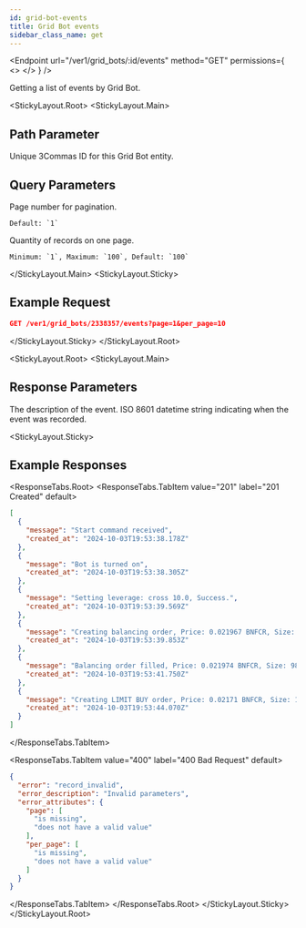 ```yaml
---
id: grid-bot-events
title: Grid Bot events
sidebar_class_name: get
---
```



<Endpoint
  url="/ver1/grid_bots/:id/events"
  method="GET"
  permissions={
    <>
      <Permission title="Permission" description="BOTS_READ" />
      <Permission title="Security" description="SIGNED" />
    </>
  }
/>

Getting a list of events by Grid Bot.

<Separator />

<StickyLayout.Root>
<StickyLayout.Main>

## Path Parameter
<ApiParam name='id' type='integer' id="id" required>
   Unique 3Commas ID for this Grid Bot entity.
</ApiParam>

## Query Parameters
<ApiParam name='page' type='integer' id="page" required>
    Page number for pagination.

    Default: `1`
</ApiParam>
<ApiParam name='per_page' type='integer' id="per_page" required>
    Quantity of records on one page.

    Minimum: `1`, Maximum: `100`, Default: `100`
</ApiParam>

</StickyLayout.Main>
<StickyLayout.Sticky>
  
## Example Request

```json
GET /ver1/grid_bots/2338357/events?page=1&per_page=10
```

</StickyLayout.Sticky>
</StickyLayout.Root>

<StickyLayout.Root>
<StickyLayout.Main>

## Response Parameters
<ApiParam name='message' type='string' id="message">   
    The description of the event.
</ApiParam>
<ApiParam name='created_at' type='string' id="created_at">   
    ISO 8601 datetime string indicating when the event was recorded.
</ApiParam>
</StickyLayout.Main>

<StickyLayout.Sticky>
## Example Responses

<ResponseTabs.Root>
<ResponseTabs.TabItem value="201" label="201 Created" default>

```json
[
  {
    "message": "Start command received",
    "created_at": "2024-10-03T19:53:38.178Z"
  },
  {
    "message": "Bot is turned on",
    "created_at": "2024-10-03T19:53:38.305Z"
  },
  {
    "message": "Setting leverage: cross 10.0, Success.",
    "created_at": "2024-10-03T19:53:39.569Z"
  },
  {
    "message": "Creating balancing order, Price: 0.021967 BNFCR, Size: 98.741665 BNFCR (4495.0 VETUSDT).",
    "created_at": "2024-10-03T19:53:39.853Z"
  },
  {
    "message": "Balancing order filled, Price: 0.021974 BNFCR, Size: 98.77216807 BNFCR (4495.0 VETUSDT).",
    "created_at": "2024-10-03T19:53:41.750Z"
  },
  {
    "message": "Creating LIMIT BUY order, Price: 0.02171 BNFCR, Size: 19.99491 BNFCR (921.0 VETUSDT), Current price: 0.021969 BNFCR, Success.",
    "created_at": "2024-10-03T19:53:44.070Z"
  }
]
```
</ResponseTabs.TabItem>

<ResponseTabs.TabItem value="400" label="400 Bad Request" default>

```json
{
  "error": "record_invalid",
  "error_description": "Invalid parameters",
  "error_attributes": {
    "page": [
      "is missing",
      "does not have a valid value"
    ],
    "per_page": [
      "is missing",
      "does not have a valid value"
    ]
  }
}
```
  </ResponseTabs.TabItem>
</ResponseTabs.Root>
</StickyLayout.Sticky>
</StickyLayout.Root>

